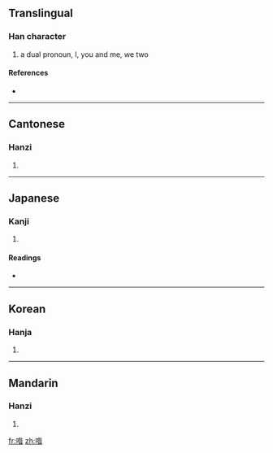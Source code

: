==Translingual==

===Han character===
{{Han char|rn=30|rad=口|as=09|sn=12|four=6806<sub>4</sub>|canj=口竹人日 (RHOA), 口竹卜日 (RHYA)}}

# a dual pronoun, I, you and me, we two

====References====
* {{Han ref|kx=0198.200|dkj=03936|dj=0420.080|hdz=10658.090|uh=5592|ud=21906|bh=D873|bd=55411}}

----

==Cantonese==

===Hanzi===
{{yue-hanzi|jyut=|y=ja1}}

# {{defn|Cantonese}}

----

==Japanese==

===Kanji===
{{ja-kanji|grade=|rs=口09}}

# {{defn|Japanese}}

====Readings====
* {{ja-readings|on=[[さん]] (san)|kun=[[われ]] (ware)}}

----

==Korean==

===Hanja===
{{ko-hanja|hangeul=잠|rv=jam|mr=cham}}

# {{defn|Korean}}

----

==Mandarin==

===Hanzi===
{{cmn-hanzi|pin=[[ō]] ([[o1]]), [[zán]] ([[zan2]])|wg=wo<sup>1</sup>, tsan<sup>2</sup>}}

# {{defn|Mandarin}}

[[fr:喒]]
[[zh:喒]]
